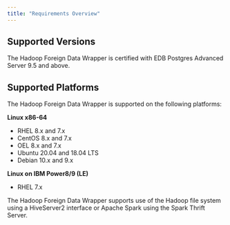 ```yaml
---
title: "Requirements Overview"
---
```


## Supported Versions

The Hadoop Foreign Data Wrapper is certified with EDB Postgres Advanced Server 9.5 and above.

## Supported Platforms

The Hadoop Foreign Data Wrapper is supported on the following platforms:

**Linux x86-64**

 -   RHEL 8.x and 7.x
 -   CentOS 8.x and 7.x
 -   OEL 8.x and 7.x
 -   Ubuntu 20.04 and 18.04 LTS
 -   Debian 10.x and 9.x

**Linux on IBM Power8/9 (LE)**

 -   RHEL 7.x

The Hadoop Foreign Data Wrapper supports use of the Hadoop file system using a HiveServer2 interface or Apache Spark using the Spark Thrift Server.
